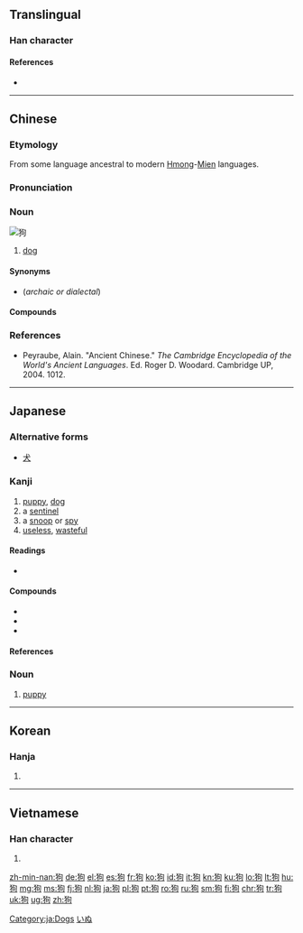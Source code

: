 {{also|豿}}
==Translingual==

===Han character===
{{Han char|rn=94|rad=犬|as=05|sn=8|four=4722<sub>0</sub>|canj=大竹心口 (KHPR)|ids=⿰[[犭]][[句]]}}

====References====
* {{Han ref|kx=0709.120|dkj=20345|dj=1121.220|hdz=21341.050|uh=72D7|ud=29399|bh=AAAF|bd=43695}}

----

==Chinese==
{{zh-forms}}

===Etymology===
From some language ancestral to modern [[Hmong]]-[[Mien]] languages.

===Pronunciation===
{{zh-pron
|m=gǒu
|c=gau2
|mn=káu/kó͘
|mn_note=kó͘ is literary
|h=pfs=kiéu
|w=2keu
|mc=y
|oc=y
|cat=n
}}

===Noun===
[[Image:YellowLabradorLooking_new.jpg|thumb|狗]]
{{zh-noun|mw=[[隻]]/[[只]]|mw2=[[条]]/[[條]]}}

# [[dog]]

====Synonyms====
* {{zh-l|犬}} (''archaic or dialectal'')

====Compounds====
{{der3
| {{zh-l|狗寶}}
| {{zh-l|狗吃屎}}
| {{zh-l|狗膽包天}}
| {{zh-l|狗苟蠅營}}
| {{zh-l|狗急跳牆}}
| {{zh-l|狗命}}
| {{zh-l|狗拿耗子}}
| {{zh-l|狗刨}}, {{zh-l|狗刨兒}}
| {{zh-l|狗皮膏藥}}
| {{zh-l|狗屁}}
| {{zh-l|狗屁不通}}
| {{zh-l|狗肉}}
| {{zh-l|狗屎堆}}
| {{zh-l|狗頭軍師}}
| {{zh-l|狗腿子}}
| {{zh-l|狗窩}}
| {{zh-l|狗熊}}
| {{zh-l|狗血噴頭}}
| {{zh-l|狗眼看人低}}
| {{zh-l|狗咬}}
| {{zh-l|狗咬狗}}
| {{zh-l|狗崽子}}
| {{zh-l|狗子}}
| {{zh-l|狗嘴吐部出象牙}}
| {{zh-l|狗仗人勢}}
| {{zh-l|看家狗}}
| {{zh-l|獵狗}}
| {{zh-l|落水狗}}
| {{zh-l|魚狗}}
| {{zh-l|母狗}}
| {{zh-l|狗改不了吃屎}}
}}

===References===
* Peyraube, Alain. "Ancient Chinese." ''The Cambridge Encyclopedia of the World's Ancient Languages''. Ed. Roger D. Woodard. Cambridge UP, 2004. 1012.

{{zh-cat|Beginning|Dogs|Mammals}}
----

==Japanese==

===Alternative forms===
* [[犬]]

===Kanji===
{{ja-kanji|grade=uc|rs=犬05}}

# [[puppy]], [[dog]]
# a [[sentinel]]
# a [[snoop]] or [[spy]]
# [[useless]], [[wasteful]]

====Readings====
* {{ja-readings|kanon=[[こう]] (kō)|goon=[[く]] (ku)|kun=[[いぬ]] (inu)}}

====Compounds====
* {{ja-r|狗肉|くにく|gloss=dog meat}}
* {{ja-r|狗鷲|いぬわし|gloss=[[golden eagle]]}}
* {{ja-r|天狗|てんぐ|gloss=long-nosed [[goblin]]; [[braggart]]}}

====References====
{{ja-kref
|jis= 3669
|ku= 2273
|shift= 72D7
|euc= B6E9
|freq= ''not ranked''
|nelson= 2875
|newnelson= 3565
|halpern= 345
|kld=''not listed''
|heisig= 2341
|tuttle= 3g5.5
}}

===Noun===
{{ja-noun|いぬ}}

# [[puppy]]

[[Category:ja:Dogs]]
[[Category:ja:Mammals|いぬ]]

----

==Korean==

===Hanja===
{{ko-hanja|hangeul=구|eumhun=|mr=ku|y=kwu}}

# {{defn|lang=ko|sort=犬05}}

----

==Vietnamese==

===Han character===
{{vi-hantu|[[cẩu]]|rs=犬05}}

# {{defn|lang=vi|sort=犬05}}

[[zh-min-nan:狗]]
[[de:狗]]
[[el:狗]]
[[es:狗]]
[[fr:狗]]
[[ko:狗]]
[[id:狗]]
[[it:狗]]
[[kn:狗]]
[[ku:狗]]
[[lo:狗]]
[[lt:狗]]
[[hu:狗]]
[[mg:狗]]
[[ms:狗]]
[[fj:狗]]
[[nl:狗]]
[[ja:狗]]
[[pl:狗]]
[[pt:狗]]
[[ro:狗]]
[[ru:狗]]
[[sm:狗]]
[[fi:狗]]
[[chr:狗]]
[[tr:狗]]
[[uk:狗]]
[[ug:狗]]
[[zh:狗]]